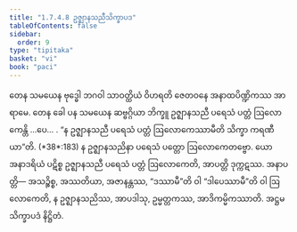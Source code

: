```yaml
---
title: "1.7.4.8 ဥဇ္ဈာနသညီသိက္ခာပဒ"
tableOfContents: false
sidebar:
  order: 9
type: "tipitaka"
basket: "vi"
book: "paci"
---
```



<DynamicBreadcrumb />

<Division number="614" book="paci">

<Paragraph number="1874" book="paci">
တေန သမယေန ဗုဒ္ဓေါ ဘဂဝါ သာဝတ္ထိယံ ဝိဟရတိ ဇေတဝနေ အနာထပိဏ္ဍိကဿ အာရာမေ. တေန ခေါ ပန သမယေန ဆဗ္ဗဂ္ဂိယာ ဘိက္ခူ ဥဇ္ဈာနသညီ ပရေသံ ပတ္တံ ဩလောကေန္တိ …ပေ… .
</Paragraph>

<Paragraph number="1875" book="paci">
<Emphasis>“န ဥဇ္ဈာနသညီ ပရေသံ ပတ္တံ ဩလောကေဿာမီတိ သိက္ခာ ကရဏီယာ”</Emphasis>တိ. (*38*:<Emphasis>183</Emphasis>)
</Paragraph>

<Paragraph number="1876" book="paci">
န ဥဇ္ဈာနသညိနာ ပရေသံ ပတ္တော ဩလောကေတဗ္ဗော. ယော အနာဒရိယံ ပဋိစ္စ ဥဇ္ဈာနသညီ ပရေသံ ပတ္တံ ဩလောကေတိ, အာပတ္တိ ဒုက္ကဋဿ.
</Paragraph>

<Paragraph number="1877" book="paci">
အနာပတ္တိ— အသဉ္စိစ္စ, အဿတိယာ, အဇာနန္တဿ, “ဒဿာမီ”တိ ဝါ “ဒါပေဿာမီ”တိ ဝါ ဩလောကေတိ, န ဥဇ္ဈာနသညိဿ, အာပဒါသု, ဥမ္မတ္တကဿ, အာဒိကမ္မိကဿာတိ.

</Paragraph>
</Division>

<Paragraph number="1878" type="center" book="paci">
အဋ္ဌမသိက္ခာပဒံ နိဋ္ဌိတံ.
</Paragraph>